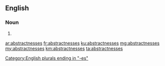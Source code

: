 ==English==

===Noun===
{{head|en|noun plural form}}

# {{plural of|abstractness|lang=en}}

[[Category:English plurals ending in "-es"]]

[[ar:abstractnesses]]
[[fr:abstractnesses]]
[[ku:abstractnesses]]
[[mg:abstractnesses]]
[[my:abstractnesses]]
[[km:abstractnesses]]
[[ta:abstractnesses]]